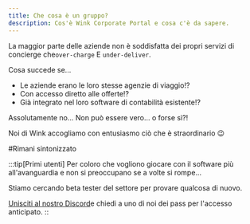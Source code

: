 ```yaml
---
title: Che cosa è un gruppo?
description: Cos'è Wink Corporate Portal e cosa c'è da sapere.
---
```


<CloudinaryImage width="700" height="525" resize="scale" quality="best" alt="Gruppi in arrivo prossimamente" src="academy/group-coming-soon" errorImage="noimage_opaque_nyrtl0.png" />


La maggior parte delle aziende non è soddisfatta dei propri servizi di concierge che`over-charge` E `under-deliver`.

Cosa succede se...

* Le aziende erano le loro stesse agenzie di viaggio!?
* Con accesso diretto alle offerte!?
* Già integrato nel loro software di contabilità esistente!?

Assolutamente no... Non può essere vero... o forse sì?!

Noi di Wink accogliamo con entusiasmo ciò che è straordinario 😉

\#Rimani sintonizzato

:::tip\[Primi utenti]
Per coloro che vogliono giocare con il software più all'avanguardia e non si preoccupano se a volte si rompe...

Stiamo cercando beta tester del settore per provare qualcosa di nuovo.

[Unisciti al nostro Discord](https://discord.gg/t3YETu8k5n)e chiedi a uno di noi dei pass per l'accesso anticipato.
::

